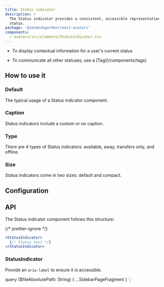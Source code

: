 ```yaml
---
title: Status indicator
description: >
  The Status indicator provides a consistent, accessible representation of a user's current 
  status.
package: '@zendeskgarden/react-avatars'
components:
  - avatars/src/elements/StatusIndicator.tsx
---
```


<Usage>
  <Use>
    <ul>
      <li>To display contextual information for a user's current status</li>
    </ul>
  </Use>
  <Misuse>
    <ul>
      <li>
        <Markdown>To communicate all other statuses, use a [Tag](/components/tags)</Markdown>
      </li>
    </ul>
  </Misuse>
</Usage>

## How to use it

### Default

The typical usage of a Status indicator component.


<CodeExample code={StatusIndicatorDefaultCode}>
  <StatusIndicatorDefault />
</CodeExample>

### Caption

Status indicators include a custom or no caption.


<CodeExample code={StatusIndicatorCaptionCode}>
  <StatusIndicatorCaption />
</CodeExample>

### Type

There are 4 types of Status indicators: available, away, transfers only, and offline.


<CodeExample code={StatusIndicatorTypeCode}>
  <StatusIndicatorType />
</CodeExample>

### Size

Status indicators come in two sizes: default and compact.


<CodeExample code={StatusIndicatorSizeCode}>
  <StatusIndicatorSize />
</CodeExample>

## Configuration

<Configuration reactPackage={props.data.mdx.package} components={props.data.mdx.components} />

## API

The Status indicator component follows this structure:

{/* prettier-ignore */}
```jsx
<StatusIndicator>
  {/* Status text */}
</StatusIndicator>
```

### StatusIndicator

<Component components={props.data.mdx.components} componentName="statusIndicator" />

Provide an `aria-label` to ensure it is accessible.

<PropSheet components={props.data.mdx.components} componentName="statusIndicator" />


  query ($fileAbsolutePath: String) {
    ...SidebarPageFragment
  }
`;
